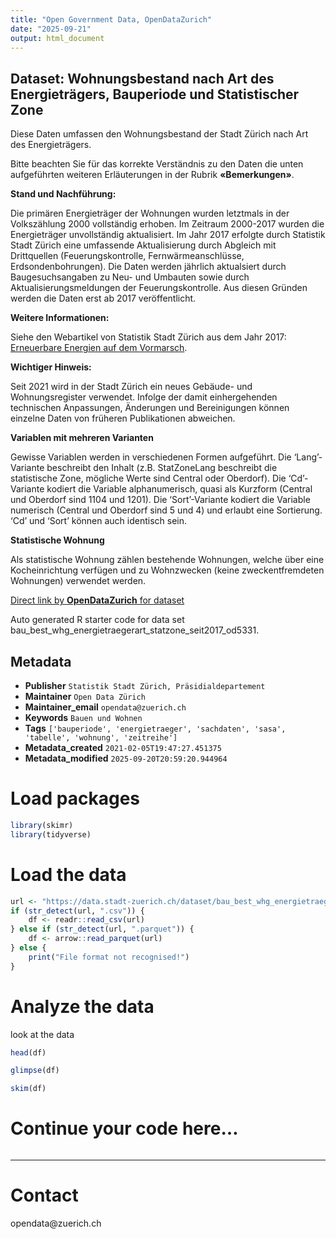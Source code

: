 ```yaml
---
title: "Open Government Data, OpenDataZurich"
date: "2025-09-21"
output: html_document
---
```


## Dataset: Wohnungsbestand nach Art des Energieträgers, Bauperiode und Statistischer Zone


Diese Daten umfassen den Wohnungsbestand der Stadt Zürich nach Art des Energieträgers. 

Bitte beachten Sie für das korrekte Verständnis zu den Daten die unten aufgeführten weiteren Erläuterungen in der Rubrik **«Bemerkungen»**.




**Stand und Nachführung:**

 Die primären Energieträger der Wohnungen wurden letztmals in der Volkszählung 2000 vollständig erhoben. Im Zeitraum 2000-2017 wurden die Energieträger unvollständig aktualisiert. Im Jahr 2017 erfolgte durch Statistik Stadt Zürich eine umfassende Aktualisierung durch Abgleich mit Drittquellen (Feuerungskontrolle, Fernwärmeanschlüsse, Erdsondenbohrungen). Die Daten werden jährlich aktualsiert durch Baugesuchsangaben zu Neu- und Umbauten sowie durch Aktualisierungsmeldungen der Feuerungskontrolle. Aus diesen Gründen werden die Daten erst ab 2017 veröffentlicht.
 

[]()

**Weitere Informationen:**

 Siehe den Webartikel von Statistik Stadt Zürich aus dem Jahr 2017: [Erneuerbare Energien auf dem Vormarsch](https://www.stadt-zuerich.ch/artikel/de/statistik-und-daten/2017-08-21_erneuerbare-energien-auf-dem-vormarsch.html).
 

[]()

**Wichtiger Hinweis:**

 Seit 2021 wird in der Stadt Zürich ein neues Gebäude- und Wohnungsregister verwendet. Infolge der damit einhergehenden technischen Anpassungen, Änderungen und Bereinigungen können einzelne Daten von früheren Publikationen abweichen.
 

[]()

**Variablen mit mehreren Varianten**


Gewisse Variablen werden in verschiedenen Formen aufgeführt. Die 'Lang'-Variante beschreibt den Inhalt (z.B. StatZoneLang beschreibt die statistische Zone, mögliche Werte sind Central oder Oberdorf). Die 'Cd'-Variante kodiert die Variable alphanumerisch, quasi als Kurzform (Central und Oberdorf sind 1104 und 1201). Die 'Sort'-Variante kodiert die Variable numerisch (Central und Oberdorf sind 5 und 4) und erlaubt eine Sortierung. 'Cd' und 'Sort' können auch identisch sein.


[]()

**Statistische Wohnung**


Als statistische Wohnung zählen bestehende Wohnungen, welche über eine Kocheinrichtung verfügen und zu Wohnzwecken (keine zweckentfremdeten Wohnungen) verwendet werden.


[]()



[Direct link by **OpenDataZurich** for dataset](https://data.stadt-zuerich.ch/dataset/bau_best_whg_energietraegerart_statzone_seit2017_od5331)

Auto generated R starter code for data set bau_best_whg_energietraegerart_statzone_seit2017_od5331.

## Metadata

- **Publisher** `Statistik Stadt Zürich, Präsidialdepartement`
- **Maintainer** `Open Data Zürich`
- **Maintainer_email** `opendata@zuerich.ch`
- **Keywords** `Bauen und Wohnen`
- **Tags** `['bauperiode', 'energietraeger', 'sachdaten', 'sasa', 'tabelle', 'wohnung', 'zeitreihe']`
- **Metadata_created** `2021-02-05T19:47:27.451375`
- **Metadata_modified** `2025-09-20T20:59:20.944964`


# Load packages

```r
library(skimr)
library(tidyverse)
```

# Load the data

```r
url <- "https://data.stadt-zuerich.ch/dataset/bau_best_whg_energietraegerart_statzone_seit2017_od5331/download/BAU533OD5331.csv"
if (str_detect(url, ".csv")) {
    df <- readr::read_csv(url)
} else if (str_detect(url, ".parquet")) {
    df <- arrow::read_parquet(url)
} else {
    print("File format not recognised!")
}
```

# Analyze the data

look at the data
```r
head(df)
```

```r
glimpse(df)
```

```r
skim(df)
```

# Continue your code here...

```r

```

------------------------------------------------------------------------

# Contact

opendata@zuerich.ch
